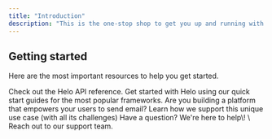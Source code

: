 ```yaml
---
title: "Introduction"
description: "This is the one-stop shop to get you up and running with Helo. "
---
```


## Getting started

Here are the most important resources to help you get started.

<Columns cols={2}>
  <Card title="API documentation" icon="terminal" iconType="solid" href="/api" cta="Read the docs ">
    Check out the Helo API reference.
  </Card>
  <Card title="Quick start guides" icon="rocket" iconType="solid" href="/essentials/settings">
    Get started with Helo using our quick start guides for the most popular frameworks.
  </Card>
  <Card title="Sending on behalf of others" icon="chart-network" href="/essentials/navigation">
    Are you building a platform that empowers your users to send email? Learn how we support this unique use case (with all its challenges)
  </Card>
  <Card title="Contact support" icon="hand-holding-heart" href="/api-reference/introduction">
    Have a question? We're here to help\! \
    Reach out to our support team.
  </Card>
  <Card title="New Card" icon="sparkles">
    
  </Card>
</Columns>